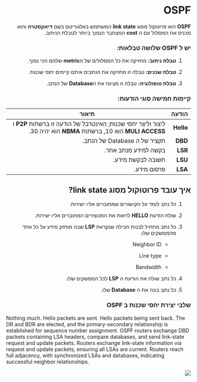 <div dir="rtl">

# OSPF

**OSPF** הוא פרוטקול מסוג **link state** המשתמש באלגוריטם בשם **דיאקסטרה** והוא מכניס את המסלול עם ה **cost** המצתבר הנמוך ביותר לטבלת הניתוב.

### יש ל OSPF שלושה טבלאות:

1. **טבלת ניתוב:** מחזיקה את כל המסלולים של ה**metric** שלהם הכי נמוך.

2. **טבלת שכנים:** טבלה זו מחזיקה את הנתבים איתם קיימים יחסי שכנות.

3. **טבלת טופולוגיה:** טבלה זו מציגה את ה**Database** של הנתב.

### קיימות חמישה סוגי הודעות:

| **הודעה** | **תיאור**                                                                                                          |
| --------- | ------------------------------------------------------------------------------------------------------------------ |
| **Hello** | ליצור וליצר יחסי שכנות; האינטרבל של הודעה זו ברשתות **P2P** ו **MULI ACCESS** הוא 10, ברשתות **NBMA** הוא יהיה 30. |
| **DBD**   | תקציר של ה Database של הנתב.                                                                                       |
| **LSR**   | בקשה למידע מנתב אחר.                                                                                               |
| **LSU**   | תשובה לבקשת מידע.                                                                                                  |
| **LSA**   | פרסום מידע.                                                                                                        |

## איך עובד פרוטוקול מסוג link state?

1. כל נתב לומד על הקישורים שמחוברים אליו ישירות.

2. שולח הודעת **HELLO** לראות את המכשירים המחוברים אליו ישירות.

3. כל נתב מתחיל לבנות חבילה שנקראת **LSP** שבה מוחזק מידע על כל אחד מהממשקים שלו.
   
   - Neighbor ID
   
   - Line type
   
   - Bandwidth

4. כל נתב שולח את הודעת ה **LSP** לכל הממשקים שלו.

5. כל נתב בונה את ה **Database** שלו.

### שלבי יצירת יחסי שכנות ב OSPF

</div>

<Stepper>
    <StepperItem title="DOWN">
        Nothing much.
    </StepperItem>
    <StepperItem title="INIT">
        Hello packets are sent.
    </StepperItem>
    <StepperItem title="Two way">
        Hello packets being sent back.
    </StepperItem>
    <StepperItem title="Exstart">
        The DR and BDR are elected, and the primary-secondary relationship is established for sequence number assignment.
    </StepperItem>
    <StepperItem title="Exchange">
       OSPF routers exchange DBD packets containing LSA headers, compare databases, and send link-state request and update packets. 
    </StepperItem>
    <StepperItem title="Loading">
      Routers exchange link-state information via request and update packets, ensuring all LSAs are current. 
    </StepperItem>
    <StepperItem title="Full">
       Routers reach full adjacency, with synchronized LSAs and databases, indicating successful neighbor relationships. 
    </StepperItem>
</Stepper>

<div dir="rtl">

![](/Hoshen/routing/ospf/1.jpg)

</div>